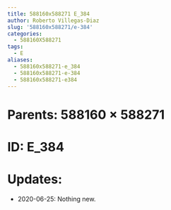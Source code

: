 ```yaml
---
title: 588160x588271 E_384
author: Roberto Villegas-Diaz
slug: '588160x588271/e-384'
categories:
  - 588160X588271
tags:
  - E
aliases:
  - 588160x588271-e_384
  - 588160x588271-e-384
  - 588160x588271-e384
---
```


# **Parents**: 588160 $\times$ 588271
# **ID**: E_384
# **Updates**: 
 - 2020-06-25: Nothing new.
